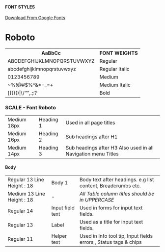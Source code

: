 
<Meta title="Typography" />

<style>{`
 .top{
    display: flex;
    flex-wrap: wrap;
    justify-content: space-between;
 }
 .top h4{
   font-size: 18px;
   font-weight: 500;
 }
 h1.title{
   font-weight: 400;
   margin-bottom: 20px;
 }
 .top a{
    background: #F5F5F5;
    padding: 10px;
    border-radius: 2px;
    color: #26335E;
    font-size: 16px;
    font-weight: 500;
 }
  table.font-style{
    width:100%;
  }
  table.weight-1 tr:nth-child(1){font-size:18px;}
  table.weight-1 tr:nth-child(2){font-size:16px;}
  table.weight-1 tr:nth-child(3){font-size:14px;}
  table.weight-2 tr:nth-child(1){font-size:13px;}
  table.weight-2 tr:nth-child(2){font-size:13px;}
  table.weight-2 tr:nth-child(3){font-size:14px;}
  table.weight-2 tr:nth-child(4){font-size:13px;}
  table.weight-2 tr:nth-child(5){font-size:11px;}
  table.font-style tr{
    border: none;
  }
  table.weight-1 tr td{font-weight:500}
  table.font-style tr td {
  padding: 8px;
  text-align: left;
  border: 1px dashed #DDD;
  background: #fff;
}
table.font-style tr td:first-child{
  border-left:0;
}
table.font-style tr td:last-child{
  border-right:0;
}
 h3{font-size:24px!important;} 
.text-style tr th.title-text{
  font-size:37px;
  padding-bottom: 20px;
}
th.title-text .dark{
  color:#006E74;
  font-size:37px;
}
th.title-text .light{
  color:#0097AC;
  font-size:37px;
}
.text-style tr td, .text-style tr th, .text-style tr{
  border:0;
  text-align:left;
  background:transparent!important;
  pa
}
.text-style tr:nth-child(3){
  font-style:italic;
}
.text-style tr:nth-child(4){
  font-weight:500;
}
.text-style tr:nth-child(5){
  font-weight:500;
  font-style:italic;
}
.text-style tr:nth-child(6){
  font-weight:700;
}
`}</style>
<div class="top">
  <h4>FONT STYLES</h4>
  <a href="">Download From Google Fonts</a>
</div>
<h1 class="title">Roboto</h1>

<table class="text-style">
  <tr>
    <th class="title-text">Aa<span class="dark">Bb</span><span class="light">Cc</span></th>
    <th>FONT WEIGHTS</th>
  </tr>
  <tr>
    <td>ABCDEFGHIJKLMNOPQRSTUVWXYZ</td>
    <td>Regular</td>
  </tr>
  <tr>
    <td>abcdefghijklmnopqrstuvwxyz</td>
    <td>Regular Italic</td>
  </tr>
  <tr>
    <td>0123456789</td>
    <td>Medium</td>
  </tr>
  <tr>
    <td>~%!@#$%^&*-_=+ </td>
    <td>Medium Italic</td>
  </tr>
  <tr>
    <td>[]{}()|\/‘’”,.;:?</td>
    <td>Bold</td>
  </tr>

</table>
<h3>SCALE - Font Roboto</h3>
<table class='font-style weight-1'>
  <tr>
    <td>Medium 18px</td>
    <td>Heading 1</td>
    <td>Used in all page titles</td>
  </tr>
  <tr>
    <td>Medium 16px</td>
    <td>Heading 2</td>
    <td>Sub headings after H1</td>
  </tr>
  <tr>
    <td>Medium 14px</td>
    <td>Heading 3</td>
    <td>
      Sub headings after H3
      Also used in all Navigation menu Titles
    </td>
  </tr>
</table>

<h4>Body</h4>
<table class='font-style weight-2'>
  <tr>
    <td>Regular 13 Line Height : 18</td>
    <td>Body 1</td>
    <td>Body text after headings. e.g list content, Breadcrumbs etc.</td>
  </tr>
  <tr>
    <td>Medium 13 Line Height : 18</td>
    <td>-</td>
    <td><em>All Table column titles should be in UPPERCASE</em></td>
  </tr>
  <tr>
    <td>Regular 14</td>
    <td>Input field text</td>
    <td>
      Used in forms for input text fields.
    </td>
  </tr>
  <tr>
    <td>Regular 13</td>
    <td>Label</td>
    <td>
      Used as a title for input text fields.
    </td>
  </tr>
  <tr>
    <td>Regular 11</td>
    <td>Helper text</td>
    <td>
      Used in Info tool tip, Input fields errors , Status tags &amp; chips
    </td>
  </tr>
</table>